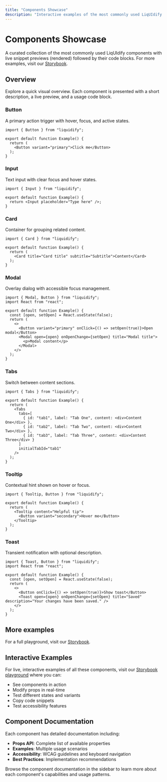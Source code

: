 ```yaml
---
title: "Components Showcase"
description: "Interactive examples of the most commonly used LiqUIdify components with live code previews"
---
```


# Components Showcase

A curated collection of the most commonly used LiqUIdify components with live snippet previews (rendered) followed by their code blocks. For more examples, visit our [Storybook](https://liquidify-storybook.vercel.app).


## Overview

Explore a quick visual overview. Each component is presented with a short description, a live preview, and a usage code block.

### Button

A primary action trigger with hover, focus, and active states.

<ButtonExample />

```tsx title="Usage"
import { Button } from "liquidify";

export default function Example() {
  return (
    <Button variant="primary">Click me</Button>
  );
}
```

### Input

Text input with clear focus and hover states.

<InputExample />

```tsx title="Usage"
import { Input } from "liquidify";

export default function Example() {
  return <Input placeholder="Type here" />;
}
```

### Card

Container for grouping related content.

<CardExample />

```tsx title="Usage"
import { Card } from "liquidify";

export default function Example() {
  return (
    <Card title="Card title" subtitle="Subtitle">Content</Card>
  );
}
```

### Modal

Overlay dialog with accessible focus management.

<ModalExample />

```tsx title="Usage"
import { Modal, Button } from "liquidify";
import React from "react";

export default function Example() {
  const [open, setOpen] = React.useState(false);
  return (
    <>
      <Button variant="primary" onClick={() => setOpen(true)}>Open modal</Button>
      <Modal open={open} onOpenChange={setOpen} title="Modal title">
        <p>Modal content</p>
      </Modal>
    </>
  );
}
```

### Tabs

Switch between content sections.

<TabsExample />

```tsx title="Usage"
import { Tabs } from "liquidify";

export default function Example() {
  return (
    <Tabs
      tabs=[
        { id: "tab1", label: "Tab One", content: <div>Content One</div> },
        { id: "tab2", label: "Tab Two", content: <div>Content Two</div> },
        { id: "tab3", label: "Tab Three", content: <div>Content Three</div> }
      ]
      initialTabId="tab1"
    />
  );
}
```

### Tooltip

Contextual hint shown on hover or focus.

<TooltipExample />

```tsx title="Usage"
import { Tooltip, Button } from "liquidify";

export default function Example() {
  return (
    <Tooltip content="Helpful tip">
      <Button variant="secondary">Hover me</Button>
    </Tooltip>
  );
}
```

### Toast

Transient notification with optional description.

<ToastExample />

```tsx title="Usage"
import { Toast, Button } from "liquidify";
import React from "react";

export default function Example() {
  const [open, setOpen] = React.useState(false);
  return (
    <>
      <Button onClick={() => setOpen(true)}>Show toast</Button>
      <Toast open={open} onOpenChange={setOpen} title="Saved" description="Your changes have been saved." />
    </>
  );
}
```
## More examples

For a full playground, visit our [Storybook](https://liquidify-storybook.vercel.app).

## Interactive Examples

For live, interactive examples of all these components, visit our [Storybook playground](https://liquidify-storybook.vercel.app) where you can:

- See components in action
- Modify props in real-time
- Test different states and variants
- Copy code snippets
- Test accessibility features

## Component Documentation

Each component has detailed documentation including:

- **Props API**: Complete list of available properties
- **Examples**: Multiple usage scenarios
- **Accessibility**: WCAG guidelines and keyboard navigation
- **Best Practices**: Implementation recommendations

Browse the component documentation in the sidebar to learn more about each component's capabilities and usage patterns.
